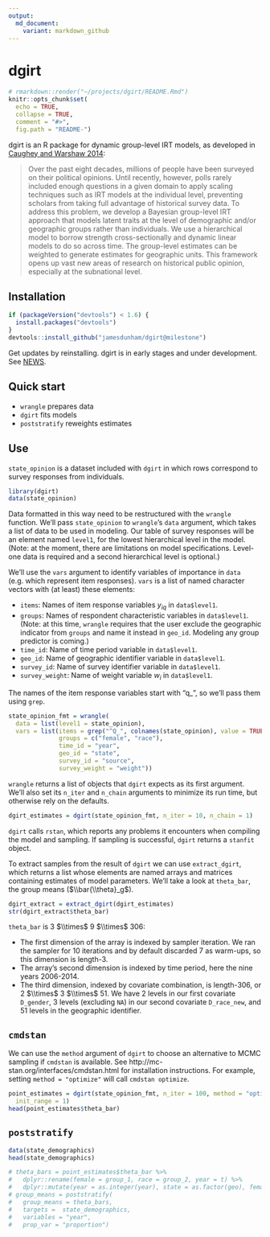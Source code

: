 ```yaml
---
output:
  md_document:
    variant: markdown_github
---
```

<!-- README.md is generated from README.Rmd. Please edit that file -->

# dgirt

```r
# rmarkdown::render("~/projects/dgirt/README.Rmd")
knitr::opts_chunk$set(
  echo = TRUE,
  collapse = TRUE,
  comment = "#>",
  fig.path = "README-")
```
dgirt is an R package for dynamic group-level IRT models, as developed in [Caughey and Warshaw
2014](http://pan.oxfordjournals.org/content/early/2015/02/04/pan.mpu021.full.pdf+html):

> Over the past eight decades, millions of people have been surveyed on their political opinions. Until recently,
> however, polls rarely included enough questions in a given domain to apply scaling techniques such as IRT
> models at the individual level, preventing scholars from taking full advantage of historical survey data. To
> address this problem, we develop a Bayesian group-level IRT approach that models latent traits at the level
> of demographic and/or geographic groups rather than individuals. We use a hierarchical model to borrow
> strength cross-sectionally and dynamic linear models to do so across time. The group-level estimates can
> be weighted to generate estimates for geographic units. This framework opens up vast new areas of
> research on historical public opinion, especially at the subnational level.

## Installation

```r
if (packageVersion("devtools") < 1.6) {
  install.packages("devtools")
}
devtools::install_github("jamesdunham/dgirt@milestone")
```

Get updates by reinstalling. dgirt is in early stages and under development.
See [NEWS](NEWS.md).

## Quick start

  * `wrangle` prepares data
  * `dgirt` fits models
  * `poststratify` reweights estimates

## Use

`state_opinion` is a dataset included with `dgirt` in which rows correspond to survey
responses from individuals. 

```r
library(dgirt)
data(state_opinion)
```

Data formatted in this way need to be restructured with the `wrangle` function.
We'll pass `state_opinion` to `wrangle`'s `data` argument, which takes a list of data
to be used in modeling. Our table of survey responses will be an element named
`level1`, for the lowest hierarchical level in the model. (Note: at the moment,
there are limitations on model specifications. Level-one data is required and a
second hierarchical level is optional.)

We'll use the `vars` argument to identify variables of importance in `data`
(e.g. which represent item responses). `vars` is a list of named character
vectors with (at least) these elements:

  * `items`: Names of item response variables $y_{iq}$ in `data$level1`.
  * `groups`: Names of respondent characteristic variables in `data$level1`.
     (Note: at this time, `wrangle` requires that the user exclude the
     geographic indicator from `groups` and name it instead in `geo_id`. 
     Modeling any group predictor is coming.)
  * `time_id`: Name of time period variable in `data$level1`.
  * `geo_id`: Name of geographic identifier variable in `data$level1`.
  * `survey_id`: Name of survey identifier variable in `data$level1`.
  * `survey_weight`: Name of weight variable $w_i$ in `data$level1`.

The names of the item response variables start with "q\_", so we'll
pass them using `grep`.

```r
state_opinion_fmt = wrangle(
  data = list(level1 = state_opinion),
  vars = list(items = grep("^Q_", colnames(state_opinion), value = TRUE),
              groups = c("female", "race"),
              time_id = "year",
              geo_id = "state",
              survey_id = "source",
              survey_weight = "weight"))
```

`wrangle` returns a list of objects that `dgirt` expects as its first argument.
We'll also set its `n_iter` and `n_chain` arguments to minimize its run time,
but otherwise rely on the defaults.

```r
dgirt_estimates = dgirt(state_opinion_fmt, n_iter = 10, n_chain = 1)
```

`dgirt` calls `rstan`, which reports any problems it encounters when
compiling the model and sampling. If sampling is successful, `dgirt` 
returns a `stanfit` object. 

To extract samples from the result of `dgirt` we can use `extract_dgirt`, which
returns a list whose elements are named arrays and matrices containing
estimates of model parameters. We'll take a look at `theta_bar`, the group
means ($\\bar{\\theta}_g$).

```r
dgirt_extract = extract_dgirt(dgirt_estimates)
str(dgirt_extract$theta_bar)
```

`theta_bar` is 3 $\\times$ 9 $\\times$ 306:

  * The first dimension of the array is indexed by sampler iteration. We ran
    the sampler for 10 iterations and by default discarded 7 as warm-ups, so
    this dimension is length-3.
  * The array's second dimension is indexed by time period, here the nine years
    2006-2014.
  * The third dimension, indexed by covariate combination, is length-306, or
    2 $\\times$ 3 $\\times$ 51. We have 2 levels in our first covariate
    `D_gender`, 3 levels (excluding `NA`) in our second covariate `D_race_new`,
    and 51 levels in the geographic identifier.

## `cmdstan`

We can use the `method` argument of `dgirt` to choose an alternative to MCMC
sampling if `cmdstan` is available. See
http://mc-stan.org/interfaces/cmdstan.html for installation instructions. For
example, setting `method = "optimize"` will call `cmdstan optimize`.

```r
point_estimates = dgirt(state_opinion_fmt, n_iter = 100, method = "optimize",
  init_range = 1)
head(point_estimates$theta_bar)
```

## `poststratify`

```r
data(state_demographics)
head(state_demographics)
```

```r
# theta_bars = point_estimates$theta_bar %>%
#   dplyr::rename(female = group_1, race = group_2, year = t) %>%
#   dplyr::mutate(year = as.integer(year), state = as.factor(geo), female = as.factor(female), race = as.factor(race))
# group_means = poststratify(
#   group_means = theta_bars,
#   targets =  state_demographics, 
#   variables = "year",
#   prop_var = "proportion")
```
